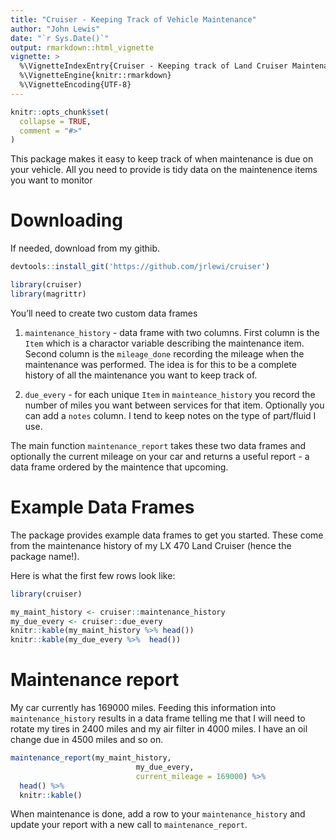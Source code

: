 ```yaml
---
title: "Cruiser - Keeping Track of Vehicle Maintenance"
author: "John Lewis"
date: "`r Sys.Date()`"
output: rmarkdown::html_vignette
vignette: >
  %\VignetteIndexEntry{Cruiser - Keeping track of Land Cruiser Maintenance}
  %\VignetteEngine{knitr::rmarkdown}
  %\VignetteEncoding{UTF-8}
---
```


```r
knitr::opts_chunk$set(
  collapse = TRUE,
  comment = "#>"
)

```

This package makes it easy to keep track of when maintenance is due on your vehicle. All you need to provide is tidy data on the maintenence items you want to monitor 

# Downloading
If needed, download from my githib. 
```r
devtools::install_git('https://github.com/jrlewi/cruiser') 
```

```r
library(cruiser)
library(magrittr)
```

You'll need to create two custom data frames

1. `maintenance_history` - data frame with two columns. First column is the `Item` which is a charactor variable describing the maintenance item. Second column is the `mileage_done` recording the mileage when the maintenance was performed. The idea is for this to be a complete history of all the maintenance you want to keep track of. 

2. `due_every` - for each unique `Item` in `mainteance_history` you record the number of miles you want between services for that item. Optionally you can add a `notes` column. I tend to keep notes on the type of part/fluid I use.

The main function `maintenance_report` takes these two data frames and optionally the current mileage on your car and returns a useful report - a data frame ordered by the maintence that upcoming. 

# Example Data Frames 

The package provides example data frames to get you started. These come from the maintenance history of my LX 470 Land Cruiser (hence the package name!).

Here is what the first few rows look like:

```r
library(cruiser)

my_maint_history <- cruiser::maintenance_history
my_due_every <- cruiser::due_every
knitr::kable(my_maint_history %>% head()) 
knitr::kable(my_due_every %>%  head())
```


# Maintenance report 



My car currently has 169000 miles. Feeding this information into `maintenance_history` results in a data frame telling me that I will need to rotate my tires in 2400 miles and my air filter in 4000 miles. I have an oil change due in 4500 miles and so on.

```r
maintenance_report(my_maint_history, 
                            my_due_every, 
                            current_mileage = 169000) %>%
  head() %>% 
  knitr::kable()
```


When maintenance is done, add a row to your `maintenance_history` and update your report with a new call to `maintenance_report`.

